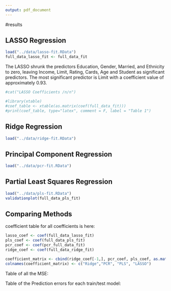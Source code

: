 ```yaml
---
output: pdf_document
---
```

#results


## LASSO Regression


```r
load("../data/lasso-fit.RData")
full_data_lasso_fit <- full_data_fit
```

The LASSO shrunk the predictors Education, Gender, Married, and Ethnicity to zero, leaving Income, Limit, Rating, Cards, Age and Student as significant predictors. The most significant predictor is Limit with a coefficient value of approximately 0.93.

```r
#cat("LASSO Coefficients /n/n")

#library(xtable)
#coef_table <- xtable(as.matrix(coef(full_data_fit)))
#print(coef_table, type="latex", comment = F, label = "Table 1")
```

## Ridge Regression

```r
load("../data/ridge-fit.RData")
```



## Principal Component Regression

```r
load("../data/pcr-fit.RData")
```


## Partial Least Squares Regression

```r
load("../data/pls-fit.RData")
validationplot(full_data_pls_fit)
```




## Comparing Methods

coefficient table for all coefficients is here:

```r
lasso_coef <- coef(full_data_lasso_fit)
pls_coef <- coef(full_data_pls_fit)
pcr_coef <- coef(pcr_full_data_fit)
ridge_coef <- coef(full_data_ridge_fit)

coefficient_matrix <- cbind(ridge_coef[-1,], pcr_coef, pls_coef, as.matrix(lasso_coef)[-1,])
colnames(coefficient_matrix) <- c("Ridge","PCR", "PLS", "LASSO")

```





Table of all the MSE:

Table of the Prediction errors for each train/test model:



